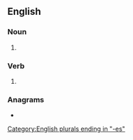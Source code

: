 ==English==

===Noun===
{{head|en|noun plural form}}

# {{plural of|outreach|lang=en}}

===Verb===
{{head|en|verb form}}

# {{en-third-person singular of|outreach}}

===Anagrams===
* {{anagrams|en|a=aceehorstu|euchroates}}

[[Category:English plurals ending in "-es"]]